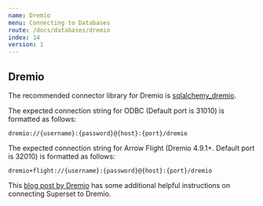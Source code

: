 ```yaml
---
name: Dremio
menu: Connecting to Databases
route: /docs/databases/dremio
index: 14
version: 1
---
```


## Dremio

The recommended connector library for Dremio is
[sqlalchemy_dremio](https://github.com/narendrans/sqlalchemy_dremio).

The expected connection string for ODBC (Default port is 31010) is formatted as follows:

```
dremio://{username}:{password}@{host}:{port}/dremio
```
The expected connection string for Arrow Flight (Dremio 4.9.1+. Default port is 32010) is formatted as follows:

```
dremio+flight://{username}:{password}@{host}:{port}/dremio
```

This [blog post by Dremio](https://www.dremio.com/tutorials/dremio-apache-superset/) has some
additional helpful instructions on connecting Superset to Dremio.
